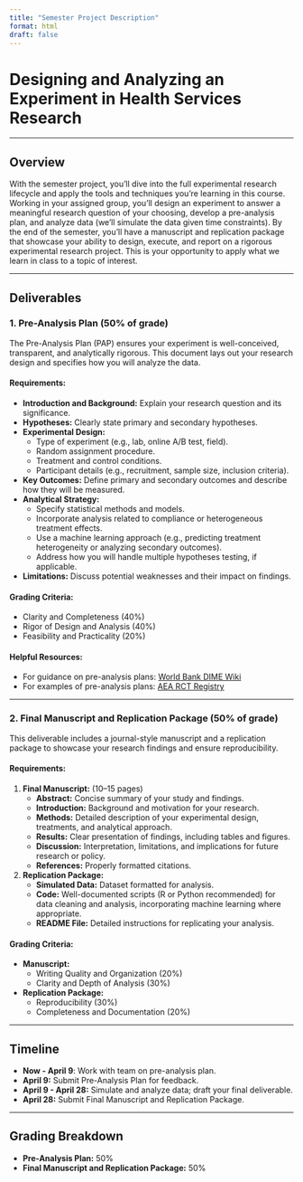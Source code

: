 ```yaml
---
title: "Semester Project Description"
format: html
draft: false
---
```


# **Designing and Analyzing an Experiment in Health Services Research**

------------------------------------------------------------------------

## Overview

With the semester project, you'll dive into the full experimental research lifecycle and apply the tools and techniques you’re learning in this course. Working in your assigned group, you’ll design an experiment to answer a meaningful research question of your choosing, develop a pre-analysis plan, and analyze data (we'll simulate the data given time constraints). By the end of the semester, you’ll have a manuscript and replication package that showcase your ability to design, execute, and report on a rigorous experimental research project. This is your opportunity to apply what we learn in class to a topic of interest.

------------------------------------------------------------------------

## Deliverables

### 1. Pre-Analysis Plan (50% of grade)

The Pre-Analysis Plan (PAP) ensures your experiment is well-conceived, transparent, and analytically rigorous. This document lays out your research design and specifies how you will analyze the data.

#### **Requirements:**

-   **Introduction and Background:** Explain your research question and its significance.\
-   **Hypotheses:** Clearly state primary and secondary hypotheses.\
-   **Experimental Design:**
    -   Type of experiment (e.g., lab, online A/B test, field).\
    -   Random assignment procedure.\
    -   Treatment and control conditions.\
    -   Participant details (e.g., recruitment, sample size, inclusion criteria).\
-   **Key Outcomes:** Define primary and secondary outcomes and describe how they will be measured.\
-   **Analytical Strategy:**
    -   Specify statistical methods and models.\
    -   Incorporate analysis related to compliance or heterogeneous treatment effects.\
    -   Use a machine learning approach (e.g., predicting treatment heterogeneity or analyzing secondary outcomes).\
    -   Address how you will handle multiple hypotheses testing, if applicable.\
-   **Limitations:** Discuss potential weaknesses and their impact on findings.

#### **Grading Criteria:**

-   Clarity and Completeness (40%)\
-   Rigor of Design and Analysis (40%)\
-   Feasibility and Practicality (20%)

#### **Helpful Resources:**

-   For guidance on pre-analysis plans: [World Bank DIME Wiki](https://dimewiki.worldbank.org/Pre-Analysis_Plan)\
-   For examples of pre-analysis plans: [AEA RCT Registry](https://www.socialscienceregistry.org)

------------------------------------------------------------------------

### 2. Final Manuscript and Replication Package (50% of grade)

This deliverable includes a journal-style manuscript and a replication package to showcase your research findings and ensure reproducibility.

#### **Requirements:**

1.  **Final Manuscript:** (10–15 pages)
    -   **Abstract:** Concise summary of your study and findings.
    -   **Introduction:** Background and motivation for your research.
    -   **Methods:** Detailed description of your experimental design, treatments, and analytical approach.
    -   **Results:** Clear presentation of findings, including tables and figures.
    -   **Discussion:** Interpretation, limitations, and implications for future research or policy.
    -   **References:** Properly formatted citations.
2.  **Replication Package:**
    -   **Simulated Data:** Dataset formatted for analysis.
    -   **Code:** Well-documented scripts (R or Python recommended) for data cleaning and analysis, incorporating machine learning where appropriate.
    -   **README File:** Detailed instructions for replicating your analysis.

#### **Grading Criteria:**

-   **Manuscript:**
    -   Writing Quality and Organization (20%)
    -   Clarity and Depth of Analysis (30%)
-   **Replication Package:**
    -   Reproducibility (30%)
    -   Completeness and Documentation (20%)

------------------------------------------------------------------------

## Timeline

-   **Now - April 9**: Work with team on pre-analysis plan.
-   **April 9:** Submit Pre-Analysis Plan for feedback.
-   **April 9 - April 28:** Simulate and analyze data; draft your final deliverable.
-   **April 28:** Submit Final Manuscript and Replication Package.

------------------------------------------------------------------------

## Grading Breakdown

-   **Pre-Analysis Plan:** 50%
-   **Final Manuscript and Replication Package:** 50%